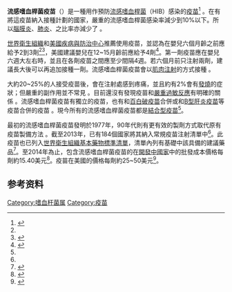 {{medical}}
{{Drugbox
| Verifiedfields = changed
| Watchedfields = changed
| verifiedrevid = 447917306
| image =
<!-- Vacine data -->
| type = vaccine
| target = [[流感嗜血桿菌|流感嗜血桿菌]]
| vaccine_type = conjugate
<!-- Clinical data -->
| tradename =  
| pregnancy_AU = <!-- A / B1 / B2 / B3 / C / D / X -->
| pregnancy_US = <!-- A / B            / C / D / X -->
| pregnancy_category =  
| legal_AU = <!-- S2, S3, S4, S5, S6, S7, S8, S9 or Unscheduled -->
| legal_CA = <!-- Schedule I, II, III, IV, V, VI, VII, VIII -->
| legal_UK = <!-- GSL, P, POM, CD, or Class A, B, C -->
| legal_US = <!-- OTC / Rx-only / Schedule I, II, III, IV, V -->
| legal_status =  
| routes_of_administration =
<!-- Identifiers -->
| CAS_number_Ref = {{cascite|correct|??}}
| CAS_number =  
| ATC_prefix = J07
| ATC_suffix = AG01
| ATC_supplemental = 
| PubChem =  
| DrugBank_Ref = {{drugbankcite|correct|drugbank}}
| DrugBank =  
| ChemSpiderID_Ref = {{chemspidercite|changed|chemspider}}
| ChemSpiderID = none
<!-- Chemical data -->
}}

<!-- 定義與醫療用途 -->
'''流感嗜血桿菌疫苗'''（{{lang|en|Haemophilus influenzae type B vaccine}}）是一種用作預防[[流感嗜血桿菌|流感嗜血桿菌]]（HIB）感染的[[疫苗|疫苗]]<ref name=WHO2013>{{cite journal|title=Haemophilus influenzae type b (Hib) Vaccination Position Paper – July 2013.|journal=Wkly Epidemiol Rec|date=Sep 27, 2013|volume=88|issue=39|pages=413–26|pmid=24143842|url=http://www.who.int/wer/2013/wer8839.pdf|access-date=2016-02-22|archive-date=2015-10-19|archive-url=https://web.archive.org/web/20151019090428/http://www.who.int/wer/2013/wer8839.pdf|dead-url=no}}</ref> 。在有將這疫苗納入接種計劃的國家，嚴重的流感嗜血桿菌感染率減少到10%以下。所以[[腦膜炎|腦膜炎]]、[[肺炎|肺炎]]、{{le|會厭炎|bacteremia}}之比率亦減少了<!-- <ref name=WHO2013/> -->。

<!-- 推薦 -->
[[世界衛生組織|世界衛生組織]]和[[美國疾病與防治中心|美國疾病與防治中心]]推薦使用疫苗，並認為在嬰兒六個月齡之前應給予2到3劑<ref name=WHO2013/><ref>{{cite journal|title=Haemophilus b conjugate vaccines for prevention of Haemophilus influenzae type b disease among infants and children two months of age and older. Recommendations of the immunization practices advisory committee (ACIP).|journal=MMWR Recomm Rep|date=Jan 11, 1991|volume=40|issue=RR-1|pages=1–7|pmid=1899280}}</ref>，美國建議嬰兒在12~15月齡前應給予4劑<ref>{{cite web|title=Hib (Haemophilus Influenzae Type B)|url=http://www.vaccines.gov/diseases/hib/|accessdate=30 March 2016|archive-date=2016-04-08|archive-url=https://web.archive.org/web/20160408161727/http://www.vaccines.gov/diseases/hib|dead-url=no}}</ref>。第一劑疫苗應在嬰兒六週大左右時，並且在各劑疫苗之間應至少間隔4週。若六個月前只注射兩劑，建議長大後可以再追加接種一劑。流感嗜血桿菌疫苗會以[[肌肉注射|肌肉注射]]的方式接種<!-- <ref name=WHO2013/> -->。

<!-- 安全性與組成-->
大約20~25%的人接受疫苗後，會在注射處感到疼痛，並且約有2%會有[[發燒|發燒]]的症狀；但嚴重的副作用並不常見<!-- <ref name=WHO2013/> -->。目前還沒有發現疫苗和[[嚴重過敏反應|嚴重過敏反應]]有明確的關係<!-- <ref name=WHO2013/> -->。流感嗜血桿菌疫苗有獨立的疫苗，也有和[[百白破疫苗|百白破疫苗]]合併或和[[B型肝炎疫苗|B型肝炎疫苗]]等疫苗合併的疫苗<!-- <ref name=WHO2013/> -->。現今所有的流感嗜血桿菌疫苗都是[[結合型疫苗|結合型疫苗]]<ref name=WHO2013/>。

<!-- 社會與文化 -->
最初的流感嗜血桿菌疫苗發明於1977年，90年代則有更有效的製劑方式取代原有疫苗製備方法<!-- <ref name=WHO2013/> -->。截至2013年，已有184個國家將其納入常規疫苗注射清單中<ref name=WHO2013/>。此疫苗也已列入[[世界衛生組織基本藥物標準清單|世界衛生組織基本藥物標準清單]]，清單內列有基礎{{link-en|健康醫療照護體系|Health system}}中該具備的建議藥品<ref>{{cite web|title=WHO Model List of EssentialMedicines|url=http://apps.who.int/iris/bitstream/10665/93142/1/EML_18_eng.pdf?ua=1|work=World Health Organization|accessdate=22 April 2014|date=October 2013|archive-date=2014-04-23|archive-url=https://web.archive.org/web/20140423005004/http://apps.who.int/iris/bitstream/10665/93142/1/EML_18_eng.pdf?ua=1|dead-url=no}}</ref>。至2014年為止，包含流感嗜血桿菌疫苗的{{link-en|五合一疫苗|Pentavalent vaccine}}在[[開發中國家|開發中國家]]中的批發成本價格每劑約15.40美元<ref>{{cite web|title=Vaccine, Pentavalent|url=http://erc.msh.org/dmpguide/resultsdetail.cfm?language=english&code=PENVX&s_year=2014&year=2014&str=&desc=Vaccine%2C%20Pentavalent&pack=new&frm=VIAL&rte=INJ&class_code2=19%2E3%2E&supplement=&class_name=%2819%2E3%2E%29Vaccines%3Cbr%3E|website=International Drug Price Indicator Guide|accessdate=7 December 2015|archive-date=2020-01-25|archive-url=https://web.archive.org/web/20200125041622/http://erc.msh.org/dmpguide/resultsdetail.cfm?language=english&code=PENVX&s_year=2014&year=2014&str=&desc=Vaccine%2C%20Pentavalent&pack=new&frm=VIAL&rte=INJ&class_code2=19.3.&supplement=&class_name=%2819.3.%29Vaccines%3Cbr%3E|dead-url=yes}}</ref>。疫苗在美國的價格每劑約25~50美元<ref name=Ric2015>{{cite book|last1=Hamilton|first1=Richart|title=Tarascon Pocket Pharmacopoeia 2015 Deluxe Lab-Coat Edition|date=2015|publisher=Jones & Bartlett Learning|isbn=9781284057560|page=313}}</ref>。

== 参考资料 ==
{{Reflist|2}}
[[Category:嗜血杆菌属|Category:嗜血杆菌属]]
[[Category:疫苗|Category:疫苗]]